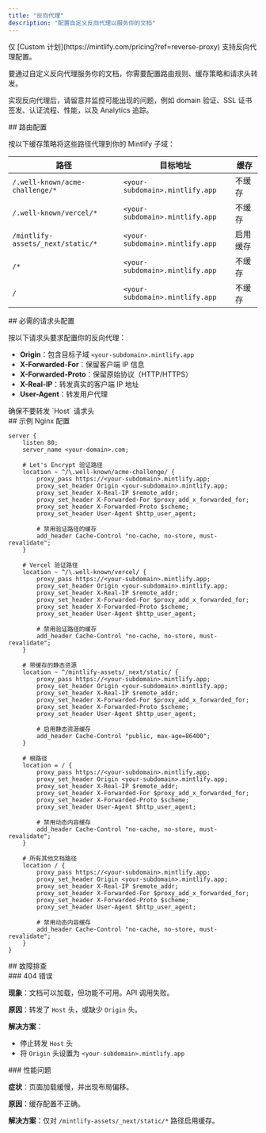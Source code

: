 ```yaml
---
title: "反向代理"
description: "配置自定义反向代理以服务你的文档"
---
```


<Note>
  仅 [Custom 计划](https://mintlify.com/pricing?ref=reverse-proxy) 支持反向代理配置。
</Note>

要通过自定义反向代理服务你的文档，你需要配置路由规则、缓存策略和请求头转发。

实现反向代理后，请留意并监控可能出现的问题，例如 domain 验证、SSL 证书签发、认证流程、性能，以及 Analytics 追踪。

<div id="routing-configuration">
  ## 路由配置
</div>

按以下缓存策略将这些路径代理到你的 Mintlify 子域：

| 路径 | 目标地址 | 缓存 |
|------|----------|------|
| `/.well-known/acme-challenge/*` | `<your-subdomain>.mintlify.app` | 不缓存 |
| `/.well-known/vercel/*` | `<your-subdomain>.mintlify.app` | 不缓存 |
| `/mintlify-assets/_next/static/*` | `<your-subdomain>.mintlify.app` | 启用缓存 |
| `/*` | `<your-subdomain>.mintlify.app` | 不缓存 |
| `/` | `<your-subdomain>.mintlify.app` | 不缓存 |

<div id="required-header-configuration">
  ## 必需的请求头配置
</div>

按以下请求头要求配置你的反向代理：

- **Origin**：包含目标子域 `<your-subdomain>.mintlify.app`
- **X-Forwarded-For**：保留客户端 IP 信息
- **X-Forwarded-Proto**：保留原始协议（HTTP/HTTPS）
- **X-Real-IP**：转发真实的客户端 IP 地址
- **User-Agent**：转发用户代理

<Warning>
  确保不要转发 `Host` 请求头
</Warning>

<div id="example-nginx-configuration">
  ## 示例 Nginx 配置
</div>

```nginx
server {
    listen 80;
    server_name <your-domain>.com;

    # Let's Encrypt 验证路径
    location ~ ^/\.well-known/acme-challenge/ {
        proxy_pass https://<your-subdomain>.mintlify.app;
        proxy_set_header Origin <your-subdomain>.mintlify.app;
        proxy_set_header X-Real-IP $remote_addr;
        proxy_set_header X-Forwarded-For $proxy_add_x_forwarded_for;
        proxy_set_header X-Forwarded-Proto $scheme;
        proxy_set_header User-Agent $http_user_agent;

        # 禁用验证路径的缓存
        add_header Cache-Control "no-cache, no-store, must-revalidate";
    }

    # Vercel 验证路径
    location ~ ^/\.well-known/vercel/ {
        proxy_pass https://<your-subdomain>.mintlify.app;
        proxy_set_header Origin <your-subdomain>.mintlify.app;
        proxy_set_header X-Real-IP $remote_addr;
        proxy_set_header X-Forwarded-For $proxy_add_x_forwarded_for;
        proxy_set_header X-Forwarded-Proto $scheme;
        proxy_set_header User-Agent $http_user_agent;

        # 禁用验证路径的缓存
        add_header Cache-Control "no-cache, no-store, must-revalidate";
    }

    # 带缓存的静态资源
    location ~ ^/mintlify-assets/_next/static/ {
        proxy_pass https://<your-subdomain>.mintlify.app;
        proxy_set_header Origin <your-subdomain>.mintlify.app;
        proxy_set_header X-Real-IP $remote_addr;
        proxy_set_header X-Forwarded-For $proxy_add_x_forwarded_for;
        proxy_set_header X-Forwarded-Proto $scheme;
        proxy_set_header User-Agent $http_user_agent;

        # 启用静态资源缓存
        add_header Cache-Control "public, max-age=86400";
    }

    # 根路径
    location = / {
        proxy_pass https://<your-subdomain>.mintlify.app;
        proxy_set_header Origin <your-subdomain>.mintlify.app;
        proxy_set_header X-Real-IP $remote_addr;
        proxy_set_header X-Forwarded-For $proxy_add_x_forwarded_for;
        proxy_set_header X-Forwarded-Proto $scheme;
        proxy_set_header User-Agent $http_user_agent;

        # 禁用动态内容缓存
        add_header Cache-Control "no-cache, no-store, must-revalidate";
    }

    # 所有其他文档路径
    location / {
        proxy_pass https://<your-subdomain>.mintlify.app;
        proxy_set_header Origin <your-subdomain>.mintlify.app;
        proxy_set_header X-Real-IP $remote_addr;
        proxy_set_header X-Forwarded-For $proxy_add_x_forwarded_for;
        proxy_set_header X-Forwarded-Proto $scheme;
        proxy_set_header User-Agent $http_user_agent;

        # 禁用动态内容缓存
        add_header Cache-Control "no-cache, no-store, must-revalidate";
    }
}
```


<div id="troubleshooting">
  ## 故障排查
</div>

<div id="404-error">
  ### 404 错误
</div>

**现象**：文档可以加载，但功能不可用。API 调用失败。

**原因**：转发了 `Host` 头，或缺少 `Origin` 头。

**解决方案**：

- 停止转发 `Host` 头
- 将 `Origin` 头设置为 `<your-subdomain>.mintlify.app`

<div id="performance-issues">
  ### 性能问题
</div>

**症状**：页面加载缓慢，并出现布局偏移。

**原因**：缓存配置不正确。

**解决方案**：仅对 `/mintlify-assets/_next/static/*` 路径启用缓存。